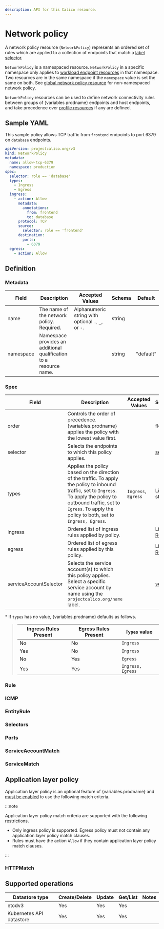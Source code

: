 ```yaml
---
description: API for this Calico resource.
---
```



# Network policy










A network policy resource (`NetworkPolicy`) represents an ordered set of rules which are applied
to a collection of endpoints that match a [label selector](#selectors).

`NetworkPolicy` is a namespaced resource. `NetworkPolicy` in a specific namespace
only applies to [workload endpoint resources](workloadendpoint.mdx)
in that namespace. Two resources are in the same namespace if the `namespace`
value is set the same on both.
See [global network policy resource](globalnetworkpolicy.mdx) for non-namespaced network policy.

`NetworkPolicy` resources can be used to define network connectivity rules between groups of {variables.prodname} endpoints and host endpoints, and
take precedence over [profile resources](profile.mdx) if any are defined.

## Sample YAML

This sample policy allows TCP traffic from `frontend` endpoints to port 6379 on
`database` endpoints.

```yaml
apiVersion: projectcalico.org/v3
kind: NetworkPolicy
metadata:
  name: allow-tcp-6379
  namespace: production
spec:
  selector: role == 'database'
  types:
    - Ingress
    - Egress
  ingress:
    - action: Allow
      metadata:
        annotations:
          from: frontend
          to: database
      protocol: TCP
      source:
        selector: role == 'frontend'
      destination:
        ports:
          - 6379
  egress:
    - action: Allow
```

## Definition

### Metadata

| Field     | Description                                                        | Accepted Values                                     | Schema | Default   |
| --------- | ------------------------------------------------------------------ | --------------------------------------------------- | ------ | --------- |
| name      | The name of the network policy. Required.                          | Alphanumeric string with optional `.`, `_`, or `-`. | string |           |
| namespace | Namespace provides an additional qualification to a resource name. |                                                     | string | "default" |

### Spec

| Field                  | Description                                                                                                                                                                                                                          | Accepted Values     | Schema                 | Default                                       |
| ---------------------- | ------------------------------------------------------------------------------------------------------------------------------------------------------------------------------------------------------------------------------------ | ------------------- | ---------------------- | --------------------------------------------- |
| order                  | Controls the order of precedence. {variables.prodname} applies the policy with the lowest value first.                                                                                                                                       |                     | float                  |                                               |
| selector               | Selects the endpoints to which this policy applies.                                                                                                                                                                                  |                     | [selector](#selectors) | all()                                         |
| types                  | Applies the policy based on the direction of the traffic. To apply the policy to inbound traffic, set to `Ingress`. To apply the policy to outbound traffic, set to `Egress`. To apply the policy to both, set to `Ingress, Egress`. | `Ingress`, `Egress` | List of strings        | Depends on presence of ingress/egress rules\* |
| ingress                | Ordered list of ingress rules applied by policy.                                                                                                                                                                                     |                     | List of [Rule](#rule)  |                                               |
| egress                 | Ordered list of egress rules applied by this policy.                                                                                                                                                                                 |                     | List of [Rule](#rule)  |                                               |
| serviceAccountSelector | Selects the service account(s) to which this policy applies. Select a specific service account by name using the `projectcalico.org/name` label.                                                                                     |                     | [selector](#selectors) | all()                                         |

\* If `types` has no value, {variables.prodname} defaults as follows.

> | Ingress Rules Present | Egress Rules Present | `Types` value     |
> | --------------------- | -------------------- | ----------------- |
> | No                    | No                   | `Ingress`         |
> | Yes                   | No                   | `Ingress`         |
> | No                    | Yes                  | `Egress`          |
> | Yes                   | Yes                  | `Ingress, Egress` |

### Rule

<Rule />

### ICMP

<Icmp />

### EntityRule

<Entityrule />

### Selectors

<Selectors />
<SelectorScopes />

### Ports

<Ports />

### ServiceAccountMatch

<Serviceaccountmatch />

### ServiceMatch

<Servicematch />

## Application layer policy

Application layer policy is an optional feature of {variables.prodname} and
[must be enabled](../../network-policy/istio/app-layer-policy.mdx)
to use the following match criteria.

:::note

Application layer policy match criteria are supported with the following restrictions.

- Only ingress policy is supported. Egress policy must not contain any application layer policy match clauses.
- Rules must have the action `Allow` if they contain application layer policy match clauses.

:::

### HTTPMatch

<Httpmatch />

## Supported operations

| Datastore type           | Create/Delete | Update | Get/List | Notes |
| ------------------------ | ------------- | ------ | -------- | ----- |
| etcdv3                   | Yes           | Yes    | Yes      |
| Kubernetes API datastore | Yes           | Yes    | Yes      |
